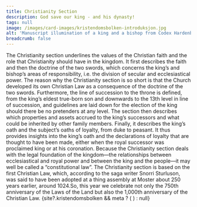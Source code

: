 ```yaml
---
title: Christianity Section
description: God save our king - and his dynasty!
tags: null
image: /images/card-images/kristendomsbolken-introduksjon.jpg
alt: 'Manuscript illumination of a king and a bishop from Codex Hardenbergianus (GKS 1154, fol. 6r)'
breadcrumb: false
---
```



<SitatHero 
    title='Christianity' 
    ingress='“It is the origin of the laws of ours, people of Gulathing—which is the origin of all good things—that we shall have and keep the Christian faith.”'  
    footer='Christianity section, chapter 1'
/>

<Container stil="firstletter text-left text-xl" columns={2} margin={10}>
    The Christianity section underlines the values of the Christian faith and the role that Christianity should have in the kingdom. 
    It first describes the faith and then the doctrine of the two swords, which concerns the king’s and bishop’s areas of responsibility, i.e. 
    the division of secular and ecclesiastical power. 
    The reason why the Christianity section is so short is that the Church developed its own Christian Law as a consequence of the doctrine of the two swords. 
    Furthermore, the line of succession to the throne is defined, from the king’s eldest true-born son and downwards to the 13th level in line of succession, and guidelines are laid down for the election of the king should there be no pretenders at any level. 
    The section then describes which properties and assets accrued to the king’s successors and what could be inherited by other family members. 
    Finally, it describes the king’s oath and the subject’s oaths of loyalty, from duke to peasant. 
    It thus provides insights into the king’s oath and the declarations of loyalty that are thought to have been made, either when the royal successor was proclaimed king or at his coronation. 
    Because the Christianity section deals with the legal foundation of the kingdom—the relationships between ecclesiastical and royal power and between the king and the people—it may well be called a “constitutional law”. 
    The Christianity section is based on the first Christian Law, which, according to the saga writer Snorri Sturluson, was said to have been adopted at a thing assembly at Moster about 250 years earlier, around 1024.So, this year we celebrate not only the 750th anniversary of the Laws of the Land but also the 1,000th anniversary of the Christian Law.
</Container>

<Container>
    {site?.kristendomsbolken && meta ? (
    <SubTextsCards items={site.kristendomsbolken} meta={meta}  />
  ) : null}
</Container>

 
